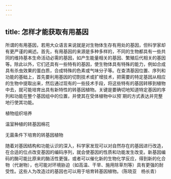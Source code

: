 ```yaml
---
---
---
```

title: 怎样才能获取有用基因
---




所谓的有用基因，若用大众语言来说就是对生物体生存有用处的基因，但科学家却有更严谨的阐述。首先，有用基因的来源是多种多样的，不同的生物都具有一些共同的维持基本生命活动必需的基因，如产生能量相关的基因、繁殖后代相关的基因等。除此以外，它们还具有一些特有的基因，使生物体具有特殊的能力，例如合成具有杀虫效果的蛋白质，合成特殊的色素或气味分子等。在查清基因位置、序列和功能的基础上，首先要利用基因的切割技术或扩增技术，把需要的特定基因从相应的生物中提取出来，然后通过现有的一些技术手段，将这些特有的基因转移到植物中去，就可能培育出具有新特性的转基因植物。关键是要确切地知道特定基因的序列和功能在整个基因组中的位置，并使其在受体植物中以预`期的方式表达并完整地行使其功能。

植物组织培养



温室种植的转基因棉花



无菌条件下培育的转基因植物



随着对基因结构和功能认识的深入，科学家发现可以对自然存在的基因进行改造，在合适的位点改变基因的编码序列，就会使基因的性质和功能发生改变。新基因编码的酶可能比原来的酶活性更强，或者可以催化新的生物化学反应，得到新的化合物（代谢物），也可能对环境胁迫（如高温、干旱、施用除草剂等）具有更强的耐受性。这些人为改造过的基因也可以用于培育转基因植物。（陈晓亚　杨长青）